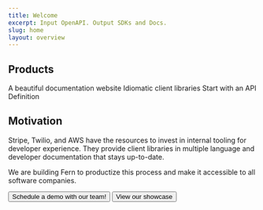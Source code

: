 ```yaml
---
title: Welcome
excerpt: Input OpenAPI. Output SDKs and Docs.
slug: home
layout: overview
---
```


## Products

<Cards cols={3}>
  <Card
    title="Docs"
    icon="fa-solid fa-browser"
    href="/docs"
  >
    A beautiful documentation website
  </Card>
  <Card
    title="SDKs"
    icon="fa-brands fa-codepen"
    href="/sdks"
  >
    Idiomatic client libraries
  </Card>
  <Card
    title="API First Development"
    icon="fa-solid fa-pen"
    href="/sdks/other-generators/server-side/"
  >
    Start with an API Definition
  </Card>
</Cards>

## Motivation

<div className="motivation">
  Stripe, Twilio, and AWS have the resources to invest in internal tooling for developer 
  experience. They provide client libraries in multiple language and developer documentation
  that stays up-to-date. 

  We are building Fern to productize this process and make it accessible to all
  software companies.
</div>

<ButtonGroup>
<Button href="https://buildwithfern.com/contact" intent="primary" rightIcon="arrow-right" large>
  Schedule a demo with our team!
</Button>

<Button href="https://buildwithfern.com/showcase" minimal large>
  View our showcase
</Button>
</ButtonGroup>




